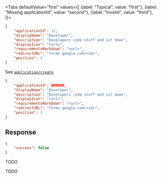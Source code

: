 <Tabs
    defaultValue="first"
    values={[
        {label: "Typical", value: "first"},
        {label: "Missing applicationId", value: "second"},
        {label: "Invalid", value: "third"},
    ]}>
<TabItem value="first">

```json
{
    "applicationId": 12,
    "displayName": "Developer",
    "description": "Developers code stuff and sit down",
    "displayIcon": "<url>",
    "requirementsMarkdown": "<url>",
    "redirectURL": "forms.google.com/<id>",
    "position": 3
}
```

See [`application/create`](create)

</TabItem>
<TabItem value="second">

```json
{
    "applicationId": 000000,
    "displayName": "Developer",
    "description": "Developers code stuff and sit down",
    "displayIcon": "<url>",
    "requirementsMarkdown": "<url>",
    "redirectURL": "forms.google.com/<id>",
    "position": 3
}
```

## Response

```json
{
    "success": false
}
```

*TODO*

</TabItem>
<TabItem value="third">

*TODO*

</TabItem>
</Tabs>
